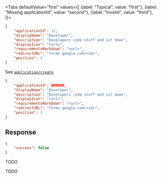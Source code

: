 <Tabs
    defaultValue="first"
    values={[
        {label: "Typical", value: "first"},
        {label: "Missing applicationId", value: "second"},
        {label: "Invalid", value: "third"},
    ]}>
<TabItem value="first">

```json
{
    "applicationId": 12,
    "displayName": "Developer",
    "description": "Developers code stuff and sit down",
    "displayIcon": "<url>",
    "requirementsMarkdown": "<url>",
    "redirectURL": "forms.google.com/<id>",
    "position": 3
}
```

See [`application/create`](create)

</TabItem>
<TabItem value="second">

```json
{
    "applicationId": 000000,
    "displayName": "Developer",
    "description": "Developers code stuff and sit down",
    "displayIcon": "<url>",
    "requirementsMarkdown": "<url>",
    "redirectURL": "forms.google.com/<id>",
    "position": 3
}
```

## Response

```json
{
    "success": false
}
```

*TODO*

</TabItem>
<TabItem value="third">

*TODO*

</TabItem>
</Tabs>
